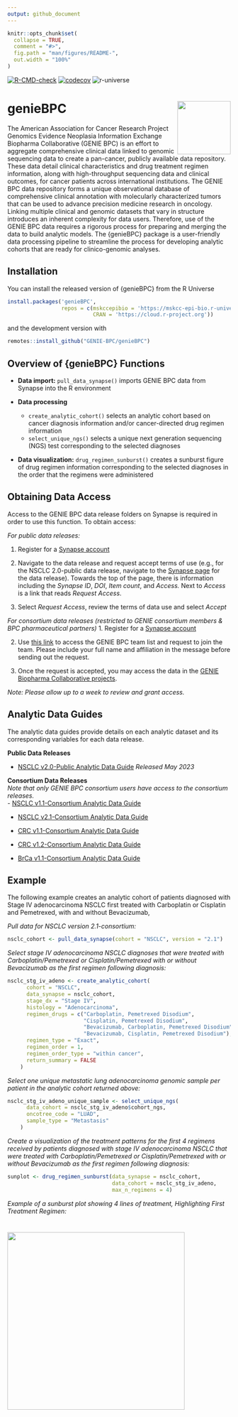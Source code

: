 ```yaml
---
output: github_document
---
```


<!-- README.md is generated from README.Rmd. Please edit that file -->

```r
knitr::opts_chunk$set(
  collapse = TRUE,
  comment = "#>",
  fig.path = "man/figures/README-",
  out.width = "100%"
)
```

<!-- badges: start -->

[![R-CMD-check](https://github.com/GENIE-BPC/genieBPC/workflows/R-CMD-check/badge.svg)](https://github.com/GENIE-BPC/genieBPC/actions)
[![codecov](https://codecov.io/gh/GENIE-BPC/genieBPC/branch/main/graph/badge.svg?token=431LhDhF5K)](https://codecov.io/gh/GENIE-BPC/genieBPC)
![r-universe](https://mskcc-epi-bio.r-universe.dev/badges/genieBPC)
<!-- badges: end -->

# genieBPC <img src="man/figures/geniebpc_hex_sticker.png" align="right" height="120" /></a>

The American Association for Cancer Research Project Genomics Evidence
Neoplasia Information Exchange Biopharma Collaborative (GENIE BPC) is an
effort to aggregate comprehensive clinical data linked to genomic
sequencing data to create a pan-cancer, publicly available data
repository. These data detail clinical characteristics and drug
treatment regimen information, along with high-throughput sequencing
data and clinical outcomes, for cancer patients across international
institutions. The GENIE BPC data repository forms a unique observational
database of comprehensive clinical annotation with molecularly
characterized tumors that can be used to advance precision medicine
research in oncology. Linking multiple clinical and genomic datasets
that vary in structure introduces an inherent complexity for data users.
Therefore, use of the GENIE BPC data requires a rigorous process for
preparing and merging the data to build analytic models. The {genieBPC}
package is a user-friendly data processing pipeline to streamline the
process for developing analytic cohorts that are ready for
clinico-genomic analyses.

## Installation

You can install the released version of {genieBPC} from the R Universe

```r
install.packages('genieBPC', 
                 repos = c(mskccepibio = 'https://mskcc-epi-bio.r-universe.dev',
                           CRAN = 'https://cloud.r-project.org'))
```

and the development version with

```r
remotes::install_github("GENIE-BPC/genieBPC")
```
  
## Overview of {genieBPC} Functions

-   **Data import:** `pull_data_synapse()` imports GENIE BPC data from
    Synapse into the R environment

-   **Data processing**

    -   `create_analytic_cohort()` selects an analytic cohort based on
        cancer diagnosis information and/or cancer-directed drug regimen
        information  
    -   `select_unique_ngs()` selects a unique next generation
        sequencing (NGS) test corresponding to the selected diagnoses

-   **Data visualization:** `drug_regimen_sunburst()` creates a sunburst
    figure of drug regimen information corresponding to the selected
    diagnoses in the order that the regimens were administered


## Obtaining Data Access

Access to the GENIE BPC data release folders on Synapse is required in
order to use this function. To obtain access:

*For public data releases:*

1.  Register for a [Synapse account](https://www.synapse.org/#)

2.  Navigate to the data release and request accept terms of use (e.g., for the NSCLC 2.0-public data release, navigate to the [Synapse page](https://www.synapse.org/#!Synapse:syn27056697) for the data release). Towards the top of the page, there is information including the *Synapse ID*, *DOI*, *Item count*, and *Access.* Next to *Access* is a link that reads *Request Access*. 

3. Select *Request Access*, review the terms of data use and select *Accept*

*For consortium data releases (restricted to GENIE consortium members & BPC pharmaceutical partners)*
1.  Register for a [Synapse account](https://www.synapse.org/#)

2.  Use [this link](https://www.synapse.org/#!Team:3399797) to access
    the GENIE BPC team list and request to join the team. Please include
    your full name and affiliation in the message before sending out the
    request.

3.  Once the request is accepted, you may access the data in the [GENIE
    Biopharma Collaborative
    projects](https://www.synapse.org/#!Synapse:syn21226493).

*Note: Please allow up to a week to review and grant access.*

## Analytic Data Guides

The analytic data guides provide details on each analytic dataset and
its corresponding variables for each data release.

**Public Data Releases**

-   [NSCLC v2.0-Public Analytic Data
    Guide](https://www.synapse.org/#!Synapse:syn30557304) *Released May 2023*
    
**Consortium Data Releases**  
*Note that only GENIE BPC consortium users have access to the consortium releases.*  
-   [NSCLC v1.1-Consortium Analytic Data
    Guide](https://www.synapse.org/#!Synapse:syn23002641)
    
-   [NSCLC v2.1-Consortium Analytic Data
    Guide](https://www.synapse.org/#!Synapse:syn26008058)
    
-   [CRC v1.1-Consortium Analytic Data
    Guide](https://www.synapse.org/#!Synapse:syn23764204)
    
-   [CRC v1.2-Consortium Analytic Data
    Guide](https://www.synapse.org/#!Synapse:syn26077308)
    
-   [BrCa v1.1-Consortium Analytic Data
    Guide](https://www.synapse.org/#!Synapse:syn26077313)

## Example

The following example creates an analytic cohort of patients diagnosed
with Stage IV adenocarcinoma NSCLC first treated with Carboplatin or
Cisplatin and Pemetrexed, with and without Bevacizumab,

*Pull data for NSCLC version 2.1-consortium:*

```r
nsclc_cohort <- pull_data_synapse(cohort = "NSCLC", version = "2.1")
```


*Select stage IV adenocarcinoma NSCLC diagnoses that were treated with
Carboplatin/Pemetrexed or Cisplatin/Pemetrexed with or without
Bevacizumab as the first regimen following diagnosis:*

```r
nsclc_stg_iv_adeno <- create_analytic_cohort(
      cohort = "NSCLC",
      data_synapse = nsclc_cohort,
      stage_dx = "Stage IV",
      histology = "Adenocarcinoma",
      regimen_drugs = c("Carboplatin, Pemetrexed Disodium",
                        "Cisplatin, Pemetrexed Disodium",
                        "Bevacizumab, Carboplatin, Pemetrexed Disodium",
                        "Bevacizumab, Cisplatin, Pemetrexed Disodium"),
      regimen_type = "Exact",
      regimen_order = 1,
      regimen_order_type = "within cancer",
      return_summary = FALSE
    )
```


*Select one unique metastatic lung adenocarcinoma genomic sample per
patient in the analytic cohort returned above:*

```r
nsclc_stg_iv_adeno_unique_sample <- select_unique_ngs( 
      data_cohort = nsclc_stg_iv_adeno$cohort_ngs, 
      oncotree_code = "LUAD",
      sample_type = "Metastasis"
    )
```


*Create a visualization of the treatment patterns for the first 4
regimens received by patients diagnosed with stage IV adenocarcinoma
NSCLC that were treated with Carboplatin/Pemetrexed or
Cisplatin/Pemetrexed with or without Bevacizumab as the first regimen
following diagnosis:*

```r
sunplot <- drug_regimen_sunburst(data_synapse = nsclc_cohort,
                                 data_cohort = nsclc_stg_iv_adeno,
                                 max_n_regimens = 4)
```


*Example of a sunburst plot showing 4 lines of treatment, Highlighting
First Treatment Regimen:*

# <img src="man/figures/genieBPC_sunburst.png" height="400" /></a>
